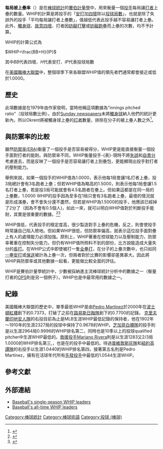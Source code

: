 '''每局被上壘率'''（{{lang-en|'''WHIP''', '''walks plus hits per inning pitched'''}}）是在[[棒球統計|棒球統計]]的[[賽伯計量學|賽伯計量學]]中，用來衡量一個[[投手|投手]]每局讓[[打者|打者]]上壘的數量。WHIP的計算是將投手的「[[安打|安打]]加[[四壞|四壞]]除以[[投球局數|投球局數]]」，也就是除了失誤外的投手「平均每局讓打者上壘數」，值越低代表此投手越不容易讓打者上壘。此外，[[觸身球|觸身球]]、[[故意四壞|故意四壞]]、打者因[[妨礙打擊|妨礙打擊]]或[[妨礙跑壘|妨礙跑壘]]而上壘的次數，均不予計算。

WHIP的計算公式為
;<math>WHIP=\frac{BB+H}{IP}</math>

其中<math>BB</math>代表四壞、<math>H</math>代表安打、<math>IP</math>代表投球局數


在[[美國職棒大聯盟|美國職棒大聯盟]]中，整個球季下來各聯盟WHIP值的領先者們通常都會接近或低於1.0000。

== 歷史 ==
此項數據是在1979年由作家{{link-en|Daniel Okrent|Daniel Okrent}}發明，當時他稱這項數據為"innings pitched ratio"（投球局數比例）。由於[[Sunday_newspapers|Sunday newspapers]]未將[[觸身球|觸身球]]納入他們的統計更新內，所以Okrent將被觸身球上壘的[[打者|打者]]數量，排除在分子的被上壘人數之外<ref>{{cite news|url=http://www.nytimes.com/2013/06/30/sports/baseball/mariano-rivera-a-singular-pitcher.html?pagewanted=all|title=Mariano Rivera: A Singular Pitcher|newspaper=[[The_New_York_Times|The New York Times]]|first=Joshua|last=Prager|date=2013-06-30|accessdate=2013-07-15|page=SP1|edition=New York|archive-date=2020-07-27|archive-url=https://web.archive.org/web/20200727204815/https://www.nytimes.com/2013/06/30/sports/baseball/mariano-rivera-a-singular-pitcher.html?pagewanted=all|dead-url=no}}</ref>。

== 與防禦率的比較 ==
雖然[[防禦率|防禦率(ERA)]]衡量了一個投手是否容易被得分，WHIP更是能直接衡量一個投手面對打者的能耐。與防禦率不同，WHIP衡量投手-{表}-現時不將[[失誤_(棒球)|失誤]]和[[自責分|自責分]]考慮進去，而是反映了一個投手是否容易讓打者上到壘包，更能顯現出投手對打者的壓制能力。

舉例來說，如果一個投手的WHIP值為1.0000，表示他每1局會讓1名打者上壘，投3局總計會有3名跑者上壘；但若WHIP值為略高的1.5000，則表示他每1局會讓1.5名打者上壘，若是投3局可能就會有4.5名跑者在壘上。但如果這都是在同一局的上壘數，1.0000 WHIP的投手因為至多在1局只會有3名跑者上壘，最壞的情況就是形成滿壘，會不會失分還不盡然，但若是WHIP為1.5000的投手，他應該已經掉了2分了（因為不會有0.5個人)，如此一來，就可以明白WHIP值對於判斷投手能耐，其實是很重要的數據。<ref>{{cite web | url=http://terryex.pixnet.net/blog/post/36243431-%E8%BC%95%E9%AC%86%E7%9C%8B%E6%87%82%E6%A3%92%E7%90%83%E7%B5%B1%E8%A8%88%E6%95%B8%E6%93%9A%E2%94%80%E2%94%80%E6%8A%95%E6%89%8B%E6%95%B8%E6%93%9A%E7%AF%87 | title=輕鬆看懂棒球統計數據──投手數據篇 | access-date=2014-05-19 | archive-date=2020-07-27 | archive-url=https://web.archive.org/web/20200727204837/https://terryex.pixnet.net/blog/post/36243431-%E8%BC%95%E9%AC%86%E7%9C%8B%E6%87%82%E6%A3%92%E7%90%83%E7%B5%B1%E8%A8%88%E6%95%B8%E6%93%9A%E2%94%80%E2%94%80%E6%8A%95%E6%89%8B%E6%95%B8%E6%93%9A%E7%AF%87 | dead-url=no }}</ref><ref>{{cite web | url=http://blog.yam.com/falohmum/article/10882439 | title=WHIP與王建民 | publisher=法洛猛的天空球場 Falohmum's Sky Field | access-date=2014-05-19 | archive-date=2013-11-13 | archive-url=https://web.archive.org/web/20131113043501/http://blog.yam.com/falohmum/article/10882439 | dead-url=no }}</ref>

WHIP值低，代表投手的穩定度高，很少製造對手上壘的危機，反之，則會使投手時常讓自己陷入險地。但如果WHIP很低，但防禦率偏高，就表示這位投手面對壘上有人的處理能力必須加強。原則上，WHIP著重在控球能力以及壓制能力，防禦率著重在控制失分能力。但仍有WHIP值所照料不到的部份，比方說能造成大量失分的[[長打_(棒球)|長打]]。在WHIP公式中即使被打一隻[[全壘打|全壘打]]，在分子的上壘次數中，也只如同[[一壘安打|一壘安打]]或[[保送|保送]]被計為上壘一次，但兩者對於比賽的影響卻差異甚大。因此將WHIP與防禦率或其他數據一起看，更能做比較全面的評估。

WHIP是賽伯計量學統計中，少數被採納進主流棒球統計分析中的數據之一（衡量打者的[[OPS|OPS]]則是另一個例子）。WHIP也是{{link-en|Fantasy baseball|Fantasy baseball}}中最常用的數據之一。

== 紀錄 ==
美國職棒大聯盟的歷史中，單季最低WHIP是由[[Pedro_Martínez|Pedro Martínez]]於2000年在[[波士頓紅襪|波士頓紅襪]]創下的0.7373，打破了之前{{link-en|Guy Hecker|Guy Hecker}}在[[路易斯日蝕隊|路易斯日蝕隊]]創下的0.7700的記錄。 [[克里夫蘭印地安人隊|克里夫蘭印地安人隊]]的右投{{link-en|Addie Joss|Addie Joss}}目前為止是MLB生涯WHIP最低記錄的保持者，他在1902年～1910年的生涯2327局的投球中保持了0.9678的WHIP。[[芝加哥白襪隊|芝加哥白襪隊]]的投手{{link-en|Ed Walsh|Ed Walsh}}則是以生涯2964局0.9996的WHIP排名第二，同時也是10季以上的投球qualified pitcher中生涯WHIP最低的。[[救援投手|救援投手]][[Mariano_Rivera|Mariano Rivera]]則是以生涯1283又2/3局1.0000的WHIP排名第三,，也是在{{link-en|活球年代|live-ball era}}的投手中最低的。待過[[普維敦斯灰隊|普維敦斯灰隊]]和[[舊金山巨人#早期和約翰·麥格羅時代|紐約高譚隊]]的右投手{{link-en|Monte Ward|John Montgomery Ward}}以生涯1.0440的WHIP排名第四，接著第五名則是Pedro Martínez，擁有在活球年代所有[[先發投手|先發投手]]中最低的1.0544生涯WHIP。

==參考文獻==
{{reflist}}

==外部連結==
*[http://www.baseball-reference.com/leaders/whip_season.shtml Baseball's single-season WHIP leaders] {{Wayback|url=http://www.baseball-reference.com/leaders/whip_season.shtml |date=20210402204225 }}
*[http://www.baseball-reference.com/leaders/whip_career.shtml Baseball's all-time WHIP leaders] {{Wayback|url=http://www.baseball-reference.com/leaders/whip_career.shtml |date=20210124155142 }}

{{棒球統計}}

[[Category:棒球統計|Category:棒球統計]]
[[Category:棒球術語|Category:棒球術語]]
[[Category:投球_(棒球)|Category:投球 (棒球)]]